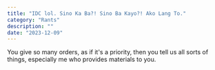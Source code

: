 ```yaml
---
title: "IDC lol. Sino Ka Ba?! Sino Ba Kayo?! Ako Lang To."
category: "Rants"
description: ""
date: "2023-12-09"
---
```


You give so many orders, as if it's a priority, then you tell us all sorts of things, especially me who provides materials to you.
